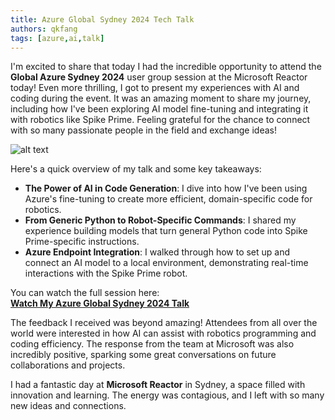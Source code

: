 ```yaml
---
title: Azure Global Sydney 2024 Tech Talk
authors: qkfang
tags: [azure,ai,talk]
---
```


I'm excited to share that today I had the incredible opportunity to attend the **Global Azure Sydney 2024** user group session at the Microsoft Reactor today! Even more thrilling, I got to present my experiences with AI and coding during the event. It was an amazing moment to share my journey, including how I've been exploring AI model fine-tuning and integrating it with robotics like Spike Prime. Feeling grateful for the chance to connect with so many passionate people in the field and exchange ideas!

![alt text](images/global-azure-sydney-2024.jpg)

Here's a quick overview of my talk and some key takeaways:

- **The Power of AI in Code Generation**: I dive into how I've been using Azure's fine-tuning to create more efficient, domain-specific code for robotics.
- **From Generic Python to Robot-Specific Commands**: I shared my experience building models that turn general Python code into Spike Prime-specific instructions.
- **Azure Endpoint Integration**: I walked through how to set up and connect an AI model to a local environment, demonstrating real-time interactions with the Spike Prime robot.

You can watch the full session here:  
[**Watch My Azure Global Sydney 2024 Talk**](https://www.youtube.com/watch?v=x_m60Aq3WQQ&list=PLOtGH2i44gAJSADlyKtXNmoYT1W-JNTWS&index=5&t=2501s)  

The feedback I received was beyond amazing! Attendees from all over the world were interested in how AI can assist with robotics programming and coding efficiency. The response from the team at Microsoft was also incredibly positive, sparking some great conversations on future collaborations and projects.

I had a fantastic day at **Microsoft Reactor** in Sydney, a space filled with innovation and learning. The energy was contagious, and I left with so many new ideas and connections.

